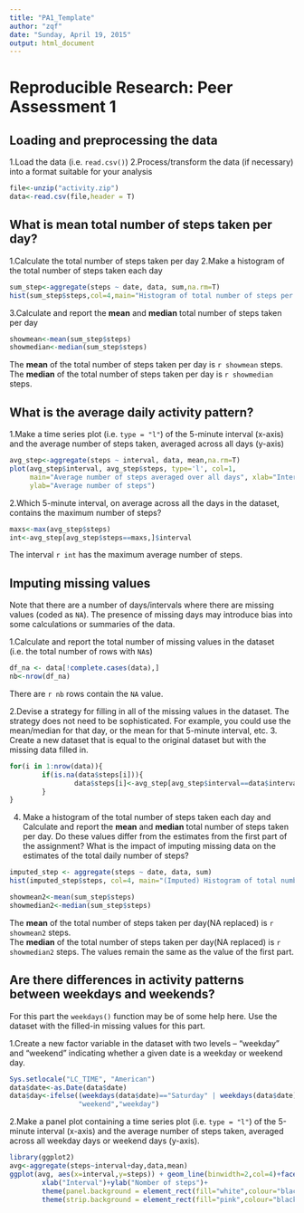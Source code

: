 ```yaml
---
title: "PA1_Template"
author: "zqf"
date: "Sunday, April 19, 2015"
output: html_document
---
```


# Reproducible Research: Peer Assessment 1


## Loading and preprocessing the data

1.Load the data (i.e. `read.csv()`)
2.Process/transform the data (if necessary) into a format suitable for your analysis

```r
file<-unzip("activity.zip")
data<-read.csv(file,header = T)
```


## What is mean total number of steps taken per day?

1.Calculate the total number of steps taken per day
2.Make a histogram of the total number of steps taken each day

```r
sum_step<-aggregate(steps ~ date, data, sum,na.rm=T)
hist(sum_step$steps,col=4,main="Histogram of total number of steps per day", xlab="Total number of steps in a day")
```

3.Calculate and report the **mean** and **median** total number of steps taken per day
```r
showmean<-mean(sum_step$steps)
showmedian<-median(sum_step$steps)
```
The **mean** of the total number of steps taken per day is `r showmean` steps.
The **median** of the total number of steps taken per day is `r showmedian` steps.

## What is the average daily activity pattern?

1.Make a time series plot (i.e. `type = "l"`) of the 5-minute interval (x-axis) and the average number of steps taken, averaged across all days (y-axis)
```r
avg_step<-aggregate(steps ~ interval, data, mean,na.rm=T)
plot(avg_step$interval, avg_step$steps, type='l', col=1, 
     main="Average number of steps averaged over all days", xlab="Interval", 
     ylab="Average number of steps")

```

2.Which 5-minute interval, on average across all the days in the dataset, contains the maximum number of steps?
```r
maxs<-max(avg_step$steps)
int<-avg_step[avg_step$steps==maxs,]$interval
```
The interval `r int` has the maximum average number of steps.

## Imputing missing values

Note that there are a number of days/intervals where there are missing values (coded as `NA`). The presence of missing days may introduce bias into some calculations or summaries of the data.

1.Calculate and report the total number of missing values in the dataset (i.e. the total number of rows with `NA`s)

```r
df_na <- data[!complete.cases(data),]
nb<-nrow(df_na)
```

There are `r nb` rows contain the `NA` value.

2.Devise a strategy for filling in all of the missing values in the dataset. The strategy does not need to be sophisticated. For example, you could use the mean/median for that day, or the mean for that 5-minute interval, etc.
3. Create a new dataset that is equal to the original dataset but with the missing data filled in.

```r
for(i in 1:nrow(data)){
        if(is.na(data$steps[i])){
                data$steps[i]<-avg_step[avg_step$interval==data$interval[i],]$steps
        }
}

```

4. Make a histogram of the total number of steps taken each day and Calculate and report the **mean** and **median** total number of steps taken per day. Do these values differ from the estimates from the first part of the assignment? What is the impact of imputing missing data on the estimates of the total daily number of steps?

```r
imputed_step <- aggregate(steps ~ date, data, sum)
hist(imputed_step$steps, col=4, main="(Imputed) Histogram of total number of steps per day", xlab="Total number of steps in a day")

showmean2<-mean(sum_step$steps)
showmedian2<-median(sum_step$steps)
```
The **mean** of the total number of steps taken per day(NA replaced) is `r showmean2` steps.  
The **median** of the total number of steps taken per day(NA replaced) is `r showmedian2` steps. 
The values remain the same as the value of the first part.

## Are there differences in activity patterns between weekdays and weekends?

For this part the `weekdays()` function may be of some help here. Use
the dataset with the filled-in missing values for this part.

1.Create a new factor variable in the dataset with two levels -- "weekday" and "weekend" indicating whether a given date is a weekday or weekend day.

```r
Sys.setlocale("LC_TIME", "American")
data$date<-as.Date(data$date)
data$day<-ifelse((weekdays(data$date)=="Saturday" | weekdays(data$date)== "Sunday"),
                 "weekend","weekday")
```

2.Make a panel plot containing a time series plot (i.e. `type = "l"`) of the 5-minute interval (x-axis) and the average number of steps taken, averaged across all weekday days or weekend days (y-axis).

```r
library(ggplot2)
avg<-aggregate(steps~interval+day,data,mean)
ggplot(avg, aes(x=interval,y=steps)) + geom_line(binwidth=2,col=4)+facet_wrap(~ day,ncol=1)+
        xlab("Interval")+ylab("Nomber of steps")+
        theme(panel.background = element_rect(fill="white",colour="black"),panel.grid.minor = element_blank())+
        theme(strip.background = element_rect(fill="pink",colour="black"))


```